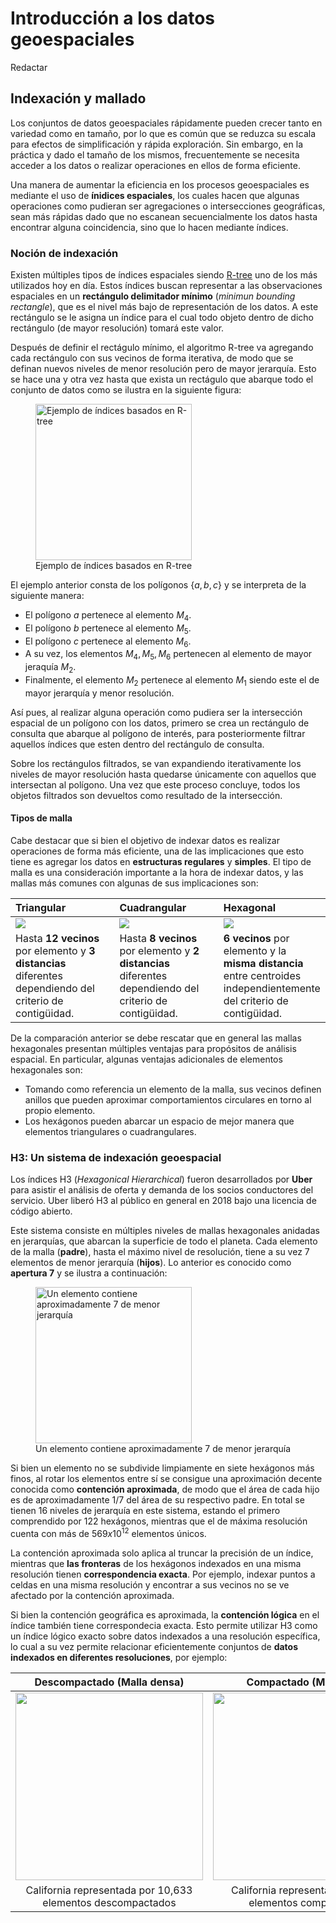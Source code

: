 # Introducción a los datos geoespaciales {.unnumbered}

Redactar

## Indexación y mallado 

Los conjuntos de datos geoespaciales rápidamente pueden crecer tanto en
variedad como en tamaño, por lo que es común que se reduzca su escala para
efectos de simplificación y rápida exploración. Sin embargo, en la práctica y
dado el tamaño de los mismos, frecuentemente se necesita acceder a los datos
o realizar operaciones en ellos de forma eficiente.

Una manera de aumentar la eficiencia en los procesos geoespaciales es mediante
el uso de **ínidices espaciales**, los cuales hacen que algunas operaciones
como pudieran ser agregaciones o intersecciones geográficas, sean más rápidas
dado que no escanean secuencialmente los datos hasta encontrar alguna
coincidencia, sino que lo hacen mediante índices.

### Noción de indexación

Existen múltiples tipos de índices espaciales siendo [R-tree](https://en.wikipedia.org/wiki/R-tree)
uno de los más utilizados hoy en día. Estos índices buscan representar a las
observaciones espaciales en un **rectángulo delimitador mínimo** (_minimun_
_bounding rectangle_), que es el nivel más bajo de representación de los
datos. A este rectángulo se le asigna un índice para el cual todo objeto
dentro de dicho rectángulo (de mayor resolución) tomará este valor.

Después de definir el rectágulo mínimo, el algoritmo R-tree va agregando cada
rectángulo con sus vecinos de forma iterativa, de modo que se definan nuevos
niveles de menor resolución pero de mayor jerarquía. Esto se hace una y otra
vez hasta que exista un rectágulo que abarque todo el conjunto de datos como
se ilustra en la siguiente figura:

![Ejemplo de índices basados en R-tree](./figuras/02/r_tree.png){height=250}

El ejemplo anterior consta de los polígonos $\{a,b,c\}$ y se interpreta de la
siguiente manera:

* El polígono $a$ pertenece al elemento $M_4$.
* El polígono $b$ pertenece al elemento $M_5$.
* El polígono $c$ pertenece al elemento $M_6$.
* A su vez, los elementos ${M_4,M_5,M_6}$ pertenecen al elemento de mayor
jeraquía $M_2$.
* Finalmente, el elemento $M_2$ pertenece al elemento $M_1$ siendo este el de
mayor jerarquía y menor resolución.

Así pues, al realizar alguna operación como pudiera ser la intersección
espacial de un polígono con los datos, primero se crea un rectángulo de
consulta que abarque al polígono de interés, para posteriormente filtrar
aquellos índices que esten dentro del rectángulo de consulta.

Sobre los rectángulos filtrados, se van expandiendo iterativamente los niveles
de mayor resolución hasta quedarse únicamente con aquellos que intersectan al
polígono. Una vez que este proceso concluye, todos los objetos filtrados son
devueltos como resultado de la intersección.

#### Tipos de malla

Cabe destacar que si bien el objetivo de indexar datos es realizar operaciones
de forma más eficiente, una de las implicaciones que esto tiene es agregar los
datos en **estructuras regulares** y **simples**. El tipo de malla es una
consideración importante a la hora de indexar datos, y las mallas más comunes
con algunas de sus implicaciones son:

| Triangular | Cuadrangular | Hexagonal |
| :--- | :--- | :--- |
|![](./figuras/02/neighbors-triangle.png)|![](./figuras/02/neighbors-square.png)|![](./figuras/02/neighbors-hexagon.png)|
|Hasta **12 vecinos** por elemento y **3 distancias** diferentes dependiendo del criterio de contigüidad.|Hasta **8 vecinos** por elemento y **2 distancias** diferentes dependiendo del criterio de contigüidad.|**6 vecinos** por elemento y la **misma distancia** entre centroides independientemente del criterio de contigüidad.|

De la comparación anterior se debe rescatar que en general las mallas
hexagonales presentan múltiples ventajas para propósitos de análisis espacial.
En particular, algunas ventajas adicionales de elementos hexagonales son:

* Tomando como referencia un elemento de la malla, sus vecinos definen anillos
que pueden aproximar comportamientos circulares en torno al propio elemento.
* Los hexágonos pueden abarcar un espacio de mejor manera que elementos
triangulares o cuadrangulares.

### H3: Un sistema de indexación geoespacial

Los índices H3 (_Hexagonical Hierarchical_) fueron desarrollados por **Uber**
para asistir el análisis de oferta y demanda de los socios conductores del
servicio. Uber liberó H3 al público en general en 2018 bajo una licencia de
código abierto.

Este sistema consiste en múltiples niveles de mallas hexagonales anidadas en
jerarquías, que abarcan la superficie de todo el planeta. Cada elemento de la
malla (**padre**), hasta el máximo nivel de resolución, tiene a su vez 7
elementos de menor jerarquía (**hijos**). Lo anterior es conocido como
**apertura 7** y se ilustra a continuación:

![Un elemento contiene aproximadamente 7 de menor jerarquía](./figuras/02/ejemplo_h3.png){height=250}

Si bien un elemento no se subdivide limpiamente en siete hexágonos más finos,
al rotar los elementos entre sí se consigue una aproximación decente conocida
como **contención aproximada**, de modo que el área de cada hijo es de
aproximadamente 1/7 del área de su respectivo padre. En total se tienen 16
niveles de jerarquía en este sistema, estando el primero comprendido por 122
hexágonos, mientras que el de máxima resolución cuenta con más de $569x10^{12}$
elementos únicos.

La contención aproximada solo aplica al truncar la precisión de un índice,
mientras que **las fronteras** de los hexágonos indexados en una misma
resolución tienen **correspondencia exacta**. Por ejemplo, indexar puntos a
celdas en una misma resolución y encontrar a sus vecinos no se ve afectado
por la contención aproximada.

Si bien la contención geográfica es aproximada, la **contención lógica** en el
índice también tiene correspondecia exacta. Esto permite utilizar H3 como un
índice lógico exacto sobre datos indexados a una resolución específica, lo cual
a su vez permite relacionar eficientemente conjuntos de
**datos indexados en diferentes resoluciones**, por ejemplo:

| Descompactado (Malla densa) | Compactado (Malla rala)|
| :---: | :---: |
|![](./figuras/02/ejemplo_descompactado.png){height=300}|![](./figuras/02/ejemplo_compactado.png){height=300}|
|California representada por 10,633 elementos descompactados|California representada por 901 elementos compactados|
